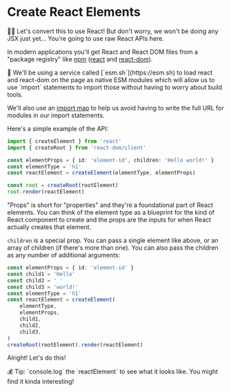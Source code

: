 # Create React Elements

👨‍💼 Let's convert this to use React! But don't worry, we won't be doing any JSX just
yet... You're going to use raw React APIs here.

In modern applications you'll get React and React DOM files from a "package
registry" like [npm](https://npmjs.com) ([react](https://npm.im/react) and
[react-dom](https://npm.im/react-dom)).

<callout-info>
	🦉 We'll be using a service called [`esm.sh`](https://esm.sh) to load react
	and react-dom on the page as native ESM modules which will allow us to use
	`import` statements to import those without having to worry about build tools.
</callout-info>

We'll also use an
[import map](https://developer.mozilla.org/en-US/docs/Web/HTML/Element/script/type/importmap)
to help us avoid having to write the full URL for modules in our import statements.

Here's a simple example of the API:

```typescript
import { createElement } from 'react'
import { createRoot } from 'react-dom/client'

const elementProps = { id: 'element-id', children: 'Hello world!' }
const elementType = 'h1'
const reactElement = createElement(elementType, elementProps)

const root = createRoot(rootElement)
root.render(reactElement)
```

"Props" is short for "properties" and they're a foundational part of React
elements. You can think of the element type as a blueprint for the kind of React
component to create and the props are the inputs for when React actually creates
that element.

`children` is a special prop. You can pass a single element like above, or an
array of children (if there's more than one). You can also pass the children as
any number of additional arguments:

```typescript
const elementProps = { id: 'element-id' }
const child1 = 'Hello'
const child2 = ' '
const child3 = 'world!'
const elementType = 'h1'
const reactElement = createElement(
	elementType,
	elementProps,
	child1,
	child2,
	child3,
)
createRoot(rootElement).render(reactElement)
```

Alright! Let's do this!

<callout-info class="aside">
	💰 Tip: `console.log` the `reactElement` to see what it looks like. You might
	find it kinda interesting!
</callout-info>

